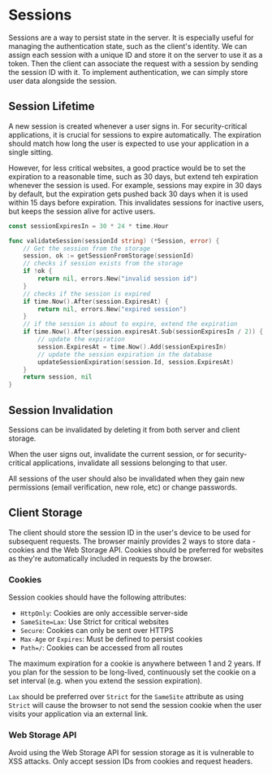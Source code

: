 # Sessions
Sessions are a way to persist state in the server. It is especially useful for managing the authentication state, such as the client's identity. We can assign each session with a unique ID and store it on the server to use it as a token. Then the client can associate the request with a session by sending the session ID with it. To implement authentication, we can simply store user data alongside the session.

## Session Lifetime
A new session is created whenever a user signs in. For security-critical applications, it is crucial for sessions to expire automatically. The expiration should match how long the user is expected to use your application in a single sitting.

However, for less critical websites, a good practice would be to set the expiration to a reasonable time, such as 30 days, but extend teh expiration whenever the session is used. For example, sessions may expire in 30 days by default, but the expiration gets pushed back 30 days when it is used within 15 days before expiration. This invalidates sessions for inactive users, but keeps the session alive for active users.

```go
const sessionExpiresIn = 30 * 24 * time.Hour

func validateSession(sessionId string) (*Session, error) {
    // Get the session from the storage
	session, ok := getSessionFromStorage(sessionId)
    // checks if session exists from the storage
	if !ok {
		return nil, errors.New("invalid session id")
	}
    // checks if the session is expired
	if time.Now().After(session.ExpiresAt) {
		return nil, errors.New("expired session")
	}
    // if the session is about to expire, extend the expiration
	if time.Now().After(session.expiresAt.Sub(sessionExpiresIn / 2)) {
        // update the expiration
		session.ExpiresAt = time.Now().Add(sessionExpiresIn)
        // update the session expiration in the database
		updateSessionExpiration(session.Id, session.ExpiresAt)
	}
	return session, nil
}
```
## Session Invalidation
Sessions can be invalidated by deleting it from both server and client storage.

When the user signs out, invalidate the current session, or for security-critical applications, invalidate all sessions belonging to that user.

All sessions of the user should also be invalidated when they gain new permissions (email verification, new role, etc) or change passwords.

## Client Storage
The client should store the session ID in the user's device to be used for subsequent requests. The browser mainly provides 2 ways to store data - cookies and the Web Storage API. Cookies should be preferred for websites as they're automatically included in requests by the browser.

### Cookies
Session cookies should have the following attributes:

- `HttpOnly`: Cookies are only accessible server-side
- `SameSite=Lax`: Use Strict for critical websites
- `Secure`: Cookies can only be sent over HTTPS
- `Max-Age` or `Expires`: Must be defined to persist cookies
- `Path=/`: Cookies can be accessed from all routes

The maximum expiration for a cookie is anywhere between 1 and 2 years. If you plan for the session to be long-lived, continuously set the cookie on a set interval (e.g. when you extend the session expiration).

`Lax` should be preferred over `Strict` for the `SameSite` attribute as using `Strict` will cause the browser to not send the session cookie when the user visits your application via an external link.

### Web Storage API
Avoid using the Web Storage API for session storage as it is vulnerable to XSS attacks. Only accept session IDs from cookies and request headers.